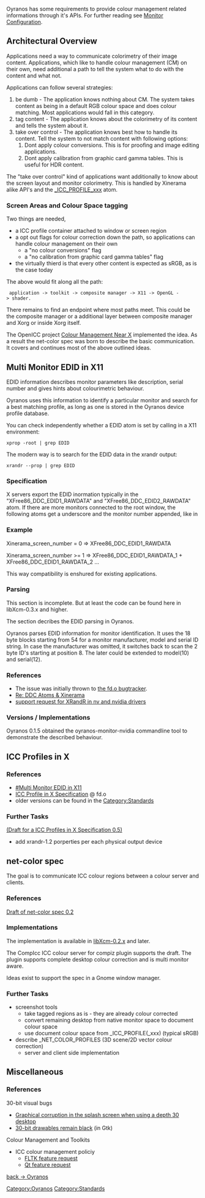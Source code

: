 Oyranos has some requirements to provide colour management related informations through it's APIs.
For further reading see [[Monitor Configuration]].

== Architectural Overview ==

Applications need a way to communicate colorimetry of their image content. Applications, which like to handle colour management (CM) on their own, need additional a path to tell the system what to do with the content and what not.

Applications can follow several strategies:
# be dumb - The application knows nothing about CM. The system takes content as being in a default RGB colour space and does colour matching. Most applications would fall in this category.
# tag content - The application knows about the colorimetry of its content and tells the system about it.
# take over control - The application knows best how to handle its content. Tell the system to not match content with following options:
## Dont apply colour conversions. This is for proofing and image editing applications.
## Dont apply calibration from graphic card gamma tables. This is useful for HDR content.

The "take over control" kind of applications want additionally to know about the screen layout and monitor colorimetry. This is handled by Xinerama alike API's and the [[#ICC_Profiles_in_X|_ICC_PROFILE_xxx]] atom.

=== Screen Areas and Colour Space tagging ===
Two things are needed,
* a ICC profile container attached to window or screen region
* a opt out flags for colour correction down the path, so applications can handle colour management on their own
** a "no colour conversions" flag
** a "no calibration from graphic card gamma tables" flag
* the virtually thierd is that every other content is expected as sRGB, as is the case today

The above would fit along all the path:
  application -> toolkit -> composite manager -> X11 -> OpenGL -> shader.
There remains to find an endpoint where most paths meet. This could be the composite manager or a additional layer between composite manager and Xorg or inside Xorg itself.

The OpenICC project [http://www.freedesktop.org/wiki/OpenIcc/ColorManagementNearX Colour Management Near X] implemented the idea. As a result the net-color spec was born to describe the basic communication. It covers and continues most of the above outlined ideas.

== Multi Monitor EDID in X11 ==

EDID information describes monitor parameters like description, serial number and gives hints about colourimetric behaviour. 

Oyranos uses this information to identify a particular monitor and search for a best matching profile, as long as one is stored in the Oyranos device profile database.

You can check independently whether a EDID atom is set by calling in a X11 environment:
 xprop -root | grep EDID

The modern way is to search for the EDID data in the xrandr output:
 xrandr --prop | grep EDID

=== Specification ===
X servers export the EDID inormation typically in the "XFree86_DDC_EDID1_RAWDATA" and "XFree86_DDC_EDID2_RAWDATA" atom. If there are more monitors connected to the root window, the following atoms get a underscore and the monitor number appended, like in 

=== Example ===
Xinerama_screen_number = 0 => XFree86_DDC_EDID1_RAWDATA

Xinerama_screen_number >= 1 => XFree86_DDC_EDID1_RAWDATA_1 + XFree86_DDC_EDID1_RAWDATA_2 ...

This way compatibility is enshured for existing applications.

=== Parsing ===
This section is incomplete. But at least the code can be found here in libXcm-0.3.x and higher.

The section decribes the EDID parsing in Oyranos.

Oyranos parses EDID information for monitor identification. It uses the
18 byte blocks starting from 54 for a monitor manufacturer, model and
serial ID string. In case the manufacturer was omitted, it switches back
to scan the 2 byte ID's starting at position 8. The later could be
extended to model(10) and serial(12).

=== References ===
* The issue was initially thrown to [https://bugs.freedesktop.org/show_bug.cgi?id=3910 the fd.o bugtracker].
* [http://www.mail-archive.com/devel@xfree86.org/msg01297.html Re: DDC Atoms & Xinerama]
* [https://bugs.freedesktop.org/show_bug.cgi?id=16639 support request for XRandR in nv and nvidia drivers]

=== Versions / Implementations ===
Oyranos 0.1.5 obtained the oyranos-monitor-nvidia commandline tool to demonstrate the described behaviour.

== ICC Profiles in X ==
=== References ===
* [[#Multi Monitor EDID in X11]]
* [http://www.freedesktop.org/wiki/Specifications/icc_profiles_in_x_spec ICC Profile in X Specification] @ fd.o
* older versions can be found in the [http://www.oyranos.org/wiki/index.php?title=Category:Standards Category:Standards]

=== Further Tasks ===
[[ICC_Profiles_in_X_Specification_0.5|(Draft for a ICC Profiles in X Specification 0.5)]]
* add xrandr-1.2 porperties per each physical output device

== net-color spec ==
The goal is to communicate ICC colour regions between a colour server and clients.

=== References ===
[[Oyranos/net-color_spec_0.2|Draft of net-color spec 0.2]]

=== Implementations ===
The implementation is available in [http://www.spinics.net/lists/xorg/msg50027.html libXcm-0.2.x] and later.

The CompIcc ICC colour server for compiz plugin supports the draft. The plugin supports complete desktop colour correction and is multi monitor aware.

Ideas exist to support the spec in a Gnome window manager.

=== Further Tasks ===

* screenshot tools
** take tagged regions as is - they are already colour corrected
** convert remaining desktop from native monitor space to document colour space
** use document colour space from _ICC_PROFILE(_xxx) (typical sRGB)
* describe _NET_COLOR_PROFILES (3D scene/2D vector colour correction)
** server and client side implementation


== Miscellaneous ==

=== References ===
30-bit visual bugs
* [https://bugs.kde.org/show_bug.cgi?id=214011 Graphical corruption in the splash screen when using a depth 30 desktop]
* [https://bugzilla.gnome.org/show_bug.cgi?id=625202 30-bit drawables remain black] (in Gtk)


Colour Management and Toolkits
* ICC colour management policiy
** [http://www.fltk.org/str.php?L2411 FLTK feature request]
** [http://bugreports.qt.nokia.com/browse/QTBUG-6582 Qt feature request]

[[Oyranos|back -> Oyranos]]
[[Category:Oyranos]]
[[Category:Standards]]